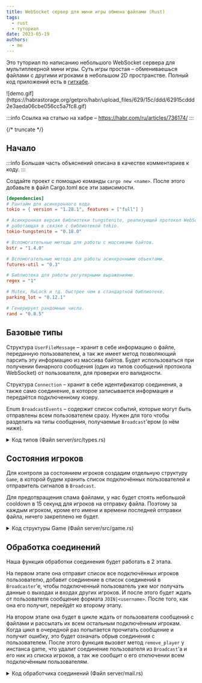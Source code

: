```yaml
---
title: WebSocket сервер для мини игры обмена файлами (Rust)
tags:
  - rust
  - туториал
date: 2023-05-19
authors:
  - me
---
```


Это туториал по написанию небольшого WebSocket сервера для мультиплеерной мини игры. Суть игры простая – обмениваешься файлами с другими игроками в небольшом 2D пространстве. Полный код приложений есть в [гитхабе](https://github.com/IDSaves/filecats).

<div style={{ display: "flex", justifyContent: "center" }}>
![demo.gif](https://habrastorage.org/getpro/habr/upload_files/629/15c/ddd/62915cddd2e3aeda06cbe056cc5a7fc8.gif)
</div>

:::info 
Ссылка на статью на хабре – https://habr.com/ru/articles/736174/
:::

{/* truncate */}

## Начало

:::info 
Большая часть объяснений описана в качестве комментариев к коду.
:::

Создайте проект с помощью команды `cargo new <name>`. После этого добавьте в файл Cargo.toml все эти зависимости.

```toml
[dependencies]
# Рантайм для асинхронного кода
tokio = { version = "1.28.1", features = ["full"] }

# Асинхронная версия библиотеки tungstenite, реализующей протокол WebSocket, 
# работающая в связке с библиотекой tokio.
tokio-tungstenite = "0.18.0"

# Вспомогательные методы для работы с массивами байтов. 
bstr = "1.4.0"

# Вспомогательные метода для работы асинхронными объектами.
futures-util = "0.3"

# Библиотека для работы регулярными выражениями.
regex = "1"

# Mutex, RwLock и тд. быстрее чем в стандартной библиотеке.
parking_lot = "0.12.1"

# Генерирует рандомные числа.
rand = "0.8.5"
```

## Базовые типы
Структура `UserFileMessage` – хранит в себе информацию о файле, переданную пользователем, а так же имеет метод позволяющий парсить эту информацию из массива байтов. Будет использоваться при получении бинарного сообщения (один из типов сообщений протокола WebSocket) от пользователя, для проверки его валидности.

Структура `Connection` – хранит в себе идентификатор соединения, а также само соединение, в которое записывается информация и передаётся подключенному юзеру.

Enum `BroadcastEvents` – содержит список событий, которые могут быть отправлены всем пользователем сразу. Нужен для того чтобы разделить на типы сообщения, получаемые `Broadcast`’ером (о нём ниже).

<details>
  <summary>Код типов (Файл server/src/types.rs)</summary>
  ```rust title="server/src/types.rs"
  // Трейт с вспомогательными методами для массима байтов 
  use bstr::ByteSlice;

  // SplitSink это Sink часть разделённого на два объекта потока. 
  // Подробнее позже
  use futures_util::stream::SplitSink;

  // Асинхронный TCP стрим 
  use tokio::net::TcpStream;

  // Тип WebSocket потока и сообщения из него
  use tokio_tungstenite::{tungstenite::Message, WebSocketStream};

  pub struct UserFileMessage {
    // Имя пользователя отправившего файл
    pub username: String,

    // Имя файла
    pub file_name: String,

    // Content-Type файла
    pub file_type: String,

    // Сам файл 
    pub file_bytes: Vec<u8>,
  }

  impl UserFileMessage {
    // Метод из массива байтов собирает структуру UserFileMessage.
    pub fn from(data: Vec<u8>) -> Option<Self> {
      // Паттерн разделителя, который отделяет каждый фрагмент 
      // информации от другого. Например:
      // username<pattern>filename<pattern>filetype<pattern>filebytes
      let pattern: [u8; 12] = [226, 128, 147, 226, 128, 147, 226, 128, 147, 226, 128, 147]; 
      
      // Делит массив по паттерну
      let result: Vec<Vec<u8>> = data.split_str(&pattern).map(|x|x.to_vec()).filter(|x| x.len() > 0).collect();
      
      // Если разделение прошло на 4 элемента, то все прошло успешно. 
      // Если нет, то данные переданы некорректно и нужно возвращать None.
      if result.len() == 4 {
        let username = String::from_utf8_lossy(&result[0]).to_string();
        let file_name = String::from_utf8_lossy(&result[1]).to_string();
        let file_type = String::from_utf8_lossy(&result[2]).to_string();
        
        let file_bytes = result[3].clone();
        
        Some(UserFileMessage { username, file_name, file_type, file_bytes })
      } else {
        None
      }
    }
  }

  #[derive(Debug)]
  pub struct Connection {
    // Рандомный идентификатор соединения
    pub id: u32,

    // Sink часть websocket потока для передачи в него информации
    pub con: SplitSink<WebSocketStream<TcpStream>, Message>,
  }

  #[derive(Debug)]
  pub enum BroadcastEvents {
    // Добавляет подключение в broadcast'ер
    AddConn(Connection),
  
    // Отправка всем участникам сообщения о подключении нового
    Join(String),

    // Отправка всем участникам сообщения о выходе игрока. 
    // Так же передаём первым элементом идентификатор его
    // подключения, чтобы удалить его из списка.
    Quit(u32, String),

    // Отправка всем участникам полученного от одного из них файла.
    SendFile(Message)
  }
  ```
</details>

## Broadcast

`Broadcast` – это функция, которая будет работать в отдельной `Task`’е `tokio`, принимать сигналы от других потоков и в зависимости от полученного сигнала, отправлять всем подключенным игрокам разные сообщения.

:::info 
`Task` в `tokio` это зелёный (виртуальный) поток. Он управляется рантаймом токио, а не операционной системой.
:::

<details>
  <summary>Код broadcast (Файл server/src/broadcast.rs)</summary>
  ```rust title="server/src/broadcast.rs"
  use std::collections::HashMap;

  // Трейт добавляющий удобные методы для Sink объектов (в 
  // нашем случае Sink'ом будет, полученная после деления, вторая часть
  // потока WebSocketStream, в которую мы будем записывать данные, для 
  // передачи их пользователю).
  use futures_util::SinkExt;

  // Тип получателя для неограниченного mpsc канала
  use tokio::sync::mpsc::UnboundedReceiver;

  // Тип сообщения, передаваемого по WebSocket'у
  use tokio_tungstenite::tungstenite::Message;

  use crate::types::{BroadcastEvents, Connection};

  pub async fn run(mut rx: UnboundedReceiver<BroadcastEvents>) {
    let mut connections: HashMap<u32, Connection> = HashMap::new();

    // В цикле ждём новый сигнал 
    while let Some(event) = rx.recv().await {
      match event {
        // Добавляем соединение в список для рассылки
        BroadcastEvents::AddConn(conn) => {
          connections.insert(conn.id, conn);
        }
        
      // Рассылаем всем юзерам сообщение о подключении нового игрока
        // Пример сообщения: JOIN|userA
        BroadcastEvents::Join(username) => {
          for (_, iconn) in connections.iter_mut() {
            let _ = iconn.con.send(Message::Text(format!("JOIN|{}", username))).await;
          }
        }

        // Рассылаем всем юзерам сообщение о выходе игрока
        // Пример сообщения: LEFT|userA
        BroadcastEvents::Quit(id, username) => {
          connections.remove(&id);

          if !username.is_empty() {
            for (_, conn) in connections.iter_mut() {
              let _ = conn.con.send(Message::Text(format!("LEFT|{}", username))).await;
            }
          }
        }

        // Пересылаем юзерам сообщение с файлом.
        // Так как сообщение для пересылки нужно клонировать и при 
      // большом количестве игроков это может вызвать замедления в работе
        // функции, максимальный размер файла ограничен 5МБ. (Это будет ниже)
        BroadcastEvents::SendFile(msg) => {
          for (_, conn) in connections.iter_mut() {
            let _ = conn.con.send(msg.clone()).await;
          }
        }
      }
    }
  }
  ```
</details>

## Состояния игроков
Для контроля за состоянием игроков создадим отдельную структуру `Game`, в которой будем хранить список подключённых пользователей и отправитель сигналов в `Broadcast`.

Для предотвращения спама файлами, у нас будет стоять небольшой cooldown в 15 секунд для игроков на отправку файла. Поэтому за каждым игроком, кроме его имени и времени последней отправки файла, ничего закреплено не будет.

<details>
  <summary>Код структуры Game (Файл server/src/game.rs)</summary>
  ```rust title="server/src/game.rs"
  use std::{collections::HashMap, sync::Arc};

  use parking_lot::Mutex;
  use tokio::{sync::mpsc::UnboundedSender, time::Instant};
  use tokio_tungstenite::tungstenite::Message;

  use crate::types::{BroadcastEvents, Connection};

  pub struct Player {
    // Время последнего отправленного файла. 
    // Так как, когда пользователь только зашел, он ещё не успел отправить
    // что-нибудь, записывать в это поле нечего. В таком случае будет
    // выставлено значение енама Option – None.
    pub dt_last_send: Option<Instant>,
  }

  #[derive(Clone)]
  pub struct Game {
    // Мапа со всеми подключенными играками (Формат: username:Player).
    // Для того чтобы это поле было доступно для нескольких потоков,
    // его необходимо обернуть в смарт-поинтер Arc, которые реализует
    // множественное владение данными в нескольких потоках. А чтобы 
    // мапу можно было внутри Arc'а ещё и изменять, нужно дополнительно
    // завернуть её в Mutex. Так же Mutex обезопасит данные, ограничив
    // максимальное количество единовременно изменяемых мапу потоков до одного.
    pub players: Arc<Mutex<HashMap<String, Player>>>,

    // Отправитель сигналов в Broadcast
    pub broadcast_sender: UnboundedSender<BroadcastEvents>
  }

  impl Game {
    // Создаём новый инстанс
    pub fn new(broadcast_sender: UnboundedSender<BroadcastEvents>) -> Game {
      Game { 
        players: Arc::new(Mutex::new(HashMap::new())),
        broadcast_sender,
      }
    }
    
    // Добавляем игрока и отправляем сигнал в Broadcast.
  
    // Вызов метода send вернёт Result, который мы не хотим в данном
    // случае обрабатывать. Поэтому засунем его в игнорируемую переменную.
  
    // Так же проверяем есть ли такой игрок уже на сервере и 
    // не превысит ли количество игроков на сервере 50,
    // если игрок подключится. (Максимум 50 игроков)
    pub fn add_player(&self, username: String) {
      let mut players = self.players.lock();
      if !players.contains_key(&username) && players.len() < 50 {
        players.insert(username.clone(), Player { dt_last_send: None });
        let _ = self.broadcast_sender.send(BroadcastEvents::Join(username.clone()));
      }
    }

    // Добавляем соединение в Broadcast
    pub fn add_connection(&self, conn: Connection) {
      let _ = self.broadcast_sender.send(BroadcastEvents::AddConn(conn));
    }
  
    // Удаляем игрока и отправляем сигнал в Broadcast
    pub fn remove_player(&self, username: String, id: u32) {
      self.players.lock().remove(&username);
      let _ = self.broadcast_sender.send(BroadcastEvents::Quit(id, username));
    }

    // Формируем сообщение со списком пользователей.
    // Пример: LIST|userA,userB,userC
    pub fn get_list_message(&self) -> Message {
      let list_string = self.players.lock().iter().map(|w| w.0.to_owned()).collect::<Vec<String>>().join(",");

      Message::Text(format!("LIST|{}", list_string))
    }
    
    // Отправляем сообщение с файлом в Broadcast.
    // Перед этим проверяем прошел или нет у пользователя 
    // cooldown на отправку файла.
    pub fn send_file(&self, from: String, msg: Message) {
      let mut players = self.players.lock();
      if let Some(player) = players.get(&from) {
        if player.dt_last_send.is_none() || player.dt_last_send.unwrap().elapsed().as_secs() > 15 {
          let _ = self.broadcast_sender.send(BroadcastEvents::SendFile(msg));
          players.insert(from, Player { dt_last_send: Some(Instant::now()) });
        }
      }
    }
  }
  ```
</details>

## Получение запросов на соединение
Так как WebSocket работает поверх TCP, для начала нам нужно просто создать прослушивающий TCP сокет методом bind у `TcpListener`’а, и в цикле принимать все запросы на соединение.

Для оптимизации обработки соединений лучше выводить их в отдельный поток. В нашем случае, в `Task`’у токио.

<details>
  <summary>Начало кода main.rs</summary>
  ```rust title="server/src/main.rs"
  // Методы для удобного управления потоком подключения WebSocket
  use futures_util::{StreamExt, SinkExt};

  use tokio::net::{TcpStream, TcpListener};

  // Фунция для принятия WebSocket соединения
  use tokio_tungstenite::accept_async;

  use tokio::sync::mpsc;

  // Структура для работы с регулярными выражениями
  use regex::Regex;

  // Рандомайзер для чисел
  use rand::Rng;

  use types::{Connection, BroadcastEvents, UserFileMessage};
  use game::Game;

  mod types;
  mod game;
  mod broadcast;

  // Обязательно навешиваем на main макрос tokio::main, который
  // создаст рантайм токио для исполнения асинхронного кода.
  #[tokio::main]
  async fn main () {
      // Создаём прослушивающий TCP сокет на порте 8080
    let server = TcpListener::bind("0.0.0.0:8080").await.unwrap();
    
      // Создаём неограниченный канал mpsc
    let (broadcast_sender, broadcast_receiver) = mpsc::unbounded_channel::<BroadcastEvents>();
    
    // Создаём новый поток токио и на выполнение ему передаём нашу 
      // функцию Broadcast.
    tokio::spawn(broadcast::run(broadcast_receiver));
    
    let game = Game::new(broadcast_sender);
    
    // В цикле принимаем все запросы на соединение
    loop {
      let (stream, _) = server.accept().await.unwrap();
          // Обрабатываем все соединения в отдельном токио потоке
      tokio::spawn(process_con(stream, game.clone()));
    }
  }

  // Функция обработки соединения
  async fn process_con(stream: TcpStream, game: Game) {
    println!("Connection!")
  }
  ```
</details>

## Обработка соединений
Наша функция обработки соединения будет работать в 2 этапа.

На первом этапе она отправит список все подключённых игроков пользователю, добавит соединение в список соединений в `Broadcaster`’е, чтобы подключенный пользователь уже мог получать данные о выходах и входах других игроков. И после этого будет ждать от пользователя сообщение формата `JOIN|<username>`. После того, как она его получит, перейдёт ко второму этапу.

На втором этапе она будет в цикле ждать от пользователя сообщений с файлами и рассылать их всем остальным подключённым игрокам. Когда цикл в очередной раз попытается прочитать сообщение и получит ошибку, это будет означать обрыв соединения с пользователем. После этого функция вызовет метод `remove_player` у инстанса game, что удалит соединение пользователя из `Broadcast`’а и его ник из списка игроков, а так же сообщит о его отключении всем подключённым пользователям.

<details>
  <summary>Код обработчика соединений (Файл server/mail.rs)</summary>
  ```rust title="server/src/main.rs"
  // ...

  async fn process_con(stream: TcpStream, game: Game) {
      // Генерируем идентификатор для соединения
    let id = rand::thread_rng().gen::<u32>();
    
    // Производим websocket handshake, после чего получаем 
      // websocket поток или ошибку. В случае ошибки виртуальный 
      // поток токио оборвется.
    let websocket = accept_async(stream).await.unwrap();
    
    // Делим поток вебсокета на Sink и Stream объекты 
      // для того чтобы можно было читать данные с потока в 
      // одном потоке, а получать в другом. В нашем случае 
      // Sink объект (sender) мы отправим броадкастеру, а с 
      // Stream продолжим работать тут чтоб получать сообщения.
    let (mut sender, mut receiver) = websocket.split();

    let mut username = String::new(); 
    
    // Отправляем список игроков пользователю
    let _ = sender.send(game.get_list_message()).await;

    // Добавляем подключение в список подключений Broadcast
    game.add_connection(Connection {
      id,
      con: sender,
    });

    // Ждём сообщение входа от пользователя.
      // Если приходят любые другие сообщения, кроме текстовых
      // формата "JOIN|<username>" – игнорируем их.
      // При это длина имени игрока не должна превышать 13 символов.

      // Когда валидное сообщение получено, он добавляет игрока в список и 
      // сообщает всем остальнм о новом участнике.
    while let Some(msg) = receiver.next().await {
      if let Ok(msg) = msg {
        if !msg.is_text() {
          continue;
        }
        if let Ok(data) = msg.clone().into_text() {
          let re = Regex::new(r"JOIN\|[A-Za-z0-9]*$").unwrap();
          if re.is_match(&data) {
            username = (&data[5..]).to_owned();
            if username.len() > 13 {
              continue;
            }
            game.add_player(username.clone());
            break;
          }
        }
      } else {
        game.remove_player(username, id);
        return;
      }
    }

    // Обработываем полученные сообщения после входа.
      // Все не бинарные сообщение игнорируем, а бинарные парсим и 
      // проверяем на валидность. Если размер файла больше 5МБ, или 
      // если в сообщении отправителем указан не тот игрок, что 
      // записан в соединении – игнорируем. В ином случае, пересылаем 
      // сообщение всем подключенным игрокам.
    while let Some(msg) = receiver.next().await {
      if let Ok(msg) = msg {
        if !msg.is_binary() {
          continue;
        }
        if let Some(data) = UserFileMessage::from(msg.clone().into_data()) {
          if data.file_bytes.len() > 5_000_000 && data.username == username {
            continue;
          }

          game.send_file(data.username, msg);
        }
      } else {
        break;
      }
    }

    // Когда соединение оборвано (цикл закончился), удаляем игрока 
      // из списка и уведомляем всех остальных об этом.
    game.remove_player(username, id);
  } 
  ```
</details>

___

Спасибо за внимание! :) Так же клиентскую часть игры можно найти в репозитории проекта по ссылке ниже.

Ссылка на полный код проекта – https://github.com/IDSaves/filecats